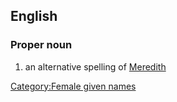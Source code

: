 ==English==
===Proper noun===
# an alternative spelling of [[Meredith]]
[[Category:Female given names]]